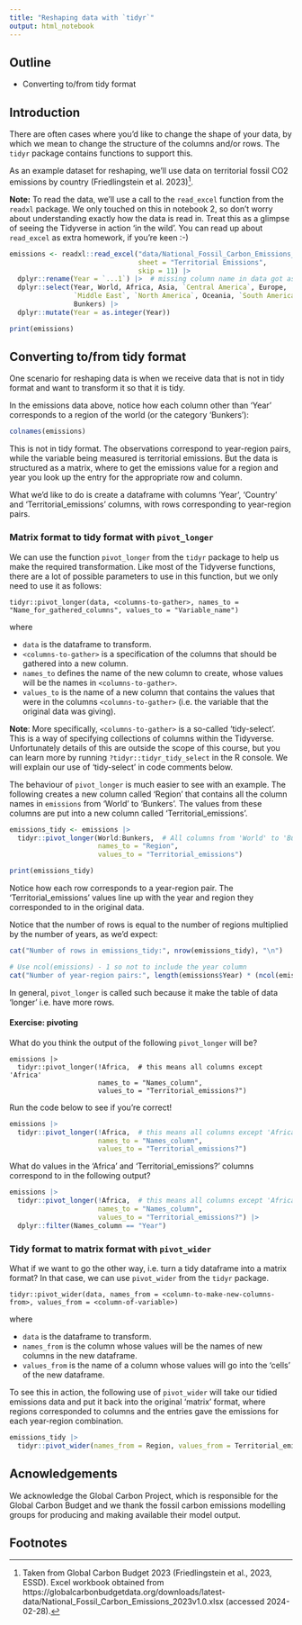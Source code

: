```yaml
---
title: "Reshaping data with `tidyr`"
output: html_notebook
---
```


## Outline

-   Converting to/from tidy format

## Introduction

There are often cases where you'd like to change the shape of your data, by
which we mean to change the structure of the columns and/or rows. The `tidyr`
package contains functions to support this.

As an example dataset for reshaping, we'll use data on territorial fossil CO2
emissions by country (Friedlingstein et al. 2023)[^1].

**Note:** To read the data, we'll use a call to the `read_excel` function from
the `readxl` package. We only touched on this in notebook 2, so don't worry
about understanding exactly how the data is read in. Treat this as a glimpse of
seeing the Tidyverse in action 'in the wild'. You can read up about `read_excel`
as extra homework, if you're keen :-)

```r
emissions <- readxl::read_excel("data/National_Fossil_Carbon_Emissions_2023v1.0.xlsx",
                                sheet = "Territorial Emissions",
                                skip = 11) |>
  dplyr::rename(Year = `...1`) |>  # missing column name in data got assigned name `...1` when reading
  dplyr::select(Year, World, Africa, Asia, `Central America`, Europe,
                `Middle East`, `North America`, Oceania, `South America`,
                Bunkers) |>
  dplyr::mutate(Year = as.integer(Year))

print(emissions)
```

## Converting to/from tidy format

One scenario for reshaping data is when we receive data that is not in tidy
format and want to transform it so that it is tidy.

In the emissions data above, notice how each column other than 'Year'
corresponds to a region of the world (or the category 'Bunkers'):

```r
colnames(emissions)
```

This is not in tidy format. The observations correspond to year-region pairs,
while the variable being measured is territorial emissions. But the data is
structured as a matrix, where to get the emissions value for a region and year
you look up the entry for the appropriate row and column.

What we'd like to do is create a dataframe with columns 'Year', 'Country' and
'Territorial_emissions' columns, with rows corresponding to year-region pairs.


### Matrix format to tidy format with `pivot_longer`

We can use the function `pivot_longer` from the `tidyr` package to help us make
the required transformation. Like most of the Tidyverse functions, there are a
lot of possible parameters to use in this function, but we only need to use it
as follows:

```         
tidyr::pivot_longer(data, <columns-to-gather>, names_to = "Name_for_gathered_columns", values_to = "Variable_name")
```

where

-   `data` is the dataframe to transform.
-   `<columns-to-gather>` is a specification of the columns that should be
    gathered into a new column.
-   `names_to` defines the name of the new column to create, whose values will
    be the names in `<columns-to-gather>`.
-   `values_to` is the name of a new column that contains the values that were
    in the columns `<columns-to-gather>` (i.e. the variable that the original
    data was giving).

**Note**: More specifically, `<columns-to-gather>` is a so-called 'tidy-select'.
This is a way of specifying collections of columns within the Tidyverse.
Unfortunately details of this are outside the scope of this course, but you can
learn more by running `?tidyr::tidyr_tidy_select` in the R console. We will
explain our use of 'tidy-select' in code comments below.

The behaviour of `pivot_longer` is much easier to see with an example. The
following creates a new column called 'Region' that contains all the column
names in `emissions` from 'World' to 'Bunkers'. The values from these columns
are put into a new column called 'Territorial_emissions'.

```r
emissions_tidy <- emissions |>
  tidyr::pivot_longer(World:Bunkers,  # All columns from 'World' to 'Bunkers'
                      names_to = "Region",
                      values_to = "Territorial_emissions")

print(emissions_tidy)
```

Notice how each row corresponds to a year-region pair. The
'Territorial_emissions' values line up with the year and region they
corresponded to in the original data.

Notice that the number of rows is equal to the number of regions multiplied by
the number of years, as we'd expect:

```r
cat("Number of rows in emissions_tidy:", nrow(emissions_tidy), "\n")

# Use ncol(emissions) - 1 so not to include the year column
cat("Number of year-region pairs:", length(emissions$Year) * (ncol(emissions) - 1), "\n")
```

In general, `pivot_longer` is called such because it make the table of data
'longer' i.e. have more rows.


#### Exercise: pivoting

What do you think the output of the following `pivot_longer` will be?

```         
emissions |>
  tidyr::pivot_longer(!Africa,  # this means all columns except 'Africa'
                      names_to = "Names_column",
                      values_to = "Territorial_emissions?")
```

Run the code below to see if you're correct!

```r
emissions |>
  tidyr::pivot_longer(!Africa,  # this means all columns except 'Africa'
                      names_to = "Names_column",
                      values_to = "Territorial_emissions?")
```

What do values in the 'Africa' and 'Territorial_emissions?' columns correspond
to in the following output?

```r
emissions |>
  tidyr::pivot_longer(!Africa,  # this means all columns except 'Africa'
                      names_to = "Names_column",
                      values_to = "Territorial_emissions?") |>
  dplyr::filter(Names_column == "Year")
```


### Tidy format to matrix format with `pivot_wider`

What if we want to go the other way, i.e. turn a tidy dataframe into a matrix
format? In that case, we can use `pivot_wider` from the `tidyr` package.

```         
tidyr::pivot_wider(data, names_from = <column-to-make-new-columns-from>, values_from = <column-of-variable>)
```

where

-   `data` is the dataframe to transform.
-   `names_from` is the column whose values will be the names of new columns in
    the new dataframe.
-   `values_from` is the name of a column whose values will go into the 'cells'
    of the new dataframe.

To see this in action, the following use of `pivot_wider` will take our tidied
emissions data and put it back into the original 'matrix' format, where regions
corresponded to columns and the entries gave the emissions for each year-region
combination.

```r
emissions_tidy |>
  tidyr::pivot_wider(names_from = Region, values_from = Territorial_emissions)
```


## Acnowledgements

We acknowledge the Global Carbon Project, which is responsible for the Global
Carbon Budget and we thank the fossil carbon emissions modelling groups for
producing and making available their model output.


## Footnotes

[^1]: Taken from Global Carbon Budget 2023 (Friedlingstein et al., 2023, ESSD).
      Excel workbook obtained from https://globalcarbonbudgetdata.org/downloads/latest-data/National_Fossil_Carbon_Emissions_2023v1.0.xlsx
      (accessed 2024-02-28).
